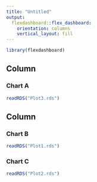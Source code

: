 ```yaml
---
title: "Untitled"
output: 
  flexdashboard::flex_dashboard:
    orientation: columns
    vertical_layout: fill
---
```


```r
library(flexdashboard)
```

Column {data-width=600}
-----------------------------------------------------------------------

### Chart A

```r
readRDS("Plot3.rds")
```

Column {data-width=400}
-----------------------------------------------------------------------

### Chart B

```r
readRDS("Plot1.rds")
```

### Chart C

```r
readRDS("Plot2.rds")
```

